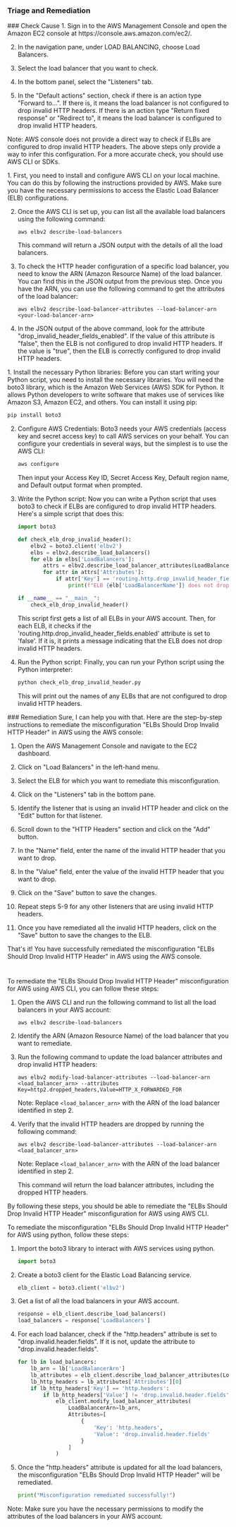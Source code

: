 
### Triage and Remediation
<Tabs>

<Tab title='Cause'>
### Check Cause
<AccordionGroup>
<Accordion title='Using Console' defaultOpen='true'>
1. Sign in to the AWS Management Console and open the Amazon EC2 console at https://console.aws.amazon.com/ec2/.
   
2. In the navigation pane, under LOAD BALANCING, choose Load Balancers.

3. Select the load balancer that you want to check.

4. In the bottom panel, select the "Listeners" tab.

5. In the "Default actions" section, check if there is an action type "Forward to...". If there is, it means the load balancer is not configured to drop invalid HTTP headers. If there is an action type "Return fixed response" or "Redirect to", it means the load balancer is configured to drop invalid HTTP headers. 

Note: AWS console does not provide a direct way to check if ELBs are configured to drop invalid HTTP headers. The above steps only provide a way to infer this configuration. For a more accurate check, you should use AWS CLI or SDKs.
</Accordion>

<Accordion title='Using CLI'>
1. First, you need to install and configure AWS CLI on your local machine. You can do this by following the instructions provided by AWS. Make sure you have the necessary permissions to access the Elastic Load Balancer (ELB) configurations.

2. Once the AWS CLI is set up, you can list all the available load balancers using the following command:

   ```
   aws elbv2 describe-load-balancers
   ```

   This command will return a JSON output with the details of all the load balancers.

3. To check the HTTP header configuration of a specific load balancer, you need to know the ARN (Amazon Resource Name) of the load balancer. You can find this in the JSON output from the previous step. Once you have the ARN, you can use the following command to get the attributes of the load balancer:

   ```
   aws elbv2 describe-load-balancer-attributes --load-balancer-arn <your-load-balancer-arn>
   ```

4. In the JSON output of the above command, look for the attribute "drop_invalid_header_fields_enabled". If the value of this attribute is "false", then the ELB is not configured to drop invalid HTTP headers. If the value is "true", then the ELB is correctly configured to drop invalid HTTP headers.
</Accordion>

<Accordion title='Using Python'>
1. Install the necessary Python libraries: Before you can start writing your Python script, you need to install the necessary libraries. You will need the boto3 library, which is the Amazon Web Services (AWS) SDK for Python. It allows Python developers to write software that makes use of services like Amazon S3, Amazon EC2, and others. You can install it using pip:

   ```bash
   pip install boto3
   ```

2. Configure AWS Credentials: Boto3 needs your AWS credentials (access key and secret access key) to call AWS services on your behalf. You can configure your credentials in several ways, but the simplest is to use the AWS CLI:

   ```bash
   aws configure
   ```

   Then input your Access Key ID, Secret Access Key, Default region name, and Default output format when prompted.

3. Write the Python script: Now you can write a Python script that uses boto3 to check if ELBs are configured to drop invalid HTTP headers. Here's a simple script that does this:

   ```python
   import boto3

   def check_elb_drop_invalid_header():
       elbv2 = boto3.client('elbv2')
       elbs = elbv2.describe_load_balancers()
       for elb in elbs['LoadBalancers']:
           attrs = elbv2.describe_load_balancer_attributes(LoadBalancerArn=elb['LoadBalancerArn'])
           for attr in attrs['Attributes']:
               if attr['Key'] == 'routing.http.drop_invalid_header_fields.enabled' and attr['Value'] == 'false':
                   print(f"ELB {elb['LoadBalancerName']} does not drop invalid HTTP headers")

   if __name__ == "__main__":
       check_elb_drop_invalid_header()
   ```

   This script first gets a list of all ELBs in your AWS account. Then, for each ELB, it checks if the 'routing.http.drop_invalid_header_fields.enabled' attribute is set to 'false'. If it is, it prints a message indicating that the ELB does not drop invalid HTTP headers.

4. Run the Python script: Finally, you can run your Python script using the Python interpreter:

   ```bash
   python check_elb_drop_invalid_header.py
   ```

   This will print out the names of any ELBs that are not configured to drop invalid HTTP headers.
</Accordion>

</AccordionGroup>
</Tab>
<Tab title='Remediation'>
### Remediation

<AccordionGroup>
<Accordion title='Using Console' defaultOpen='true'>
Sure, I can help you with that. Here are the step-by-step instructions to remediate the misconfiguration "ELBs Should Drop Invalid HTTP Header" in AWS using the AWS console:

1. Open the AWS Management Console and navigate to the EC2 dashboard.

2. Click on "Load Balancers" in the left-hand menu.

3. Select the ELB for which you want to remediate this misconfiguration.

4. Click on the "Listeners" tab in the bottom pane.

5. Identify the listener that is using an invalid HTTP header and click on the "Edit" button for that listener.

6. Scroll down to the "HTTP Headers" section and click on the "Add" button.

7. In the "Name" field, enter the name of the invalid HTTP header that you want to drop.

8. In the "Value" field, enter the value of the invalid HTTP header that you want to drop.

9. Click on the "Save" button to save the changes.

10. Repeat steps 5-9 for any other listeners that are using invalid HTTP headers.

11. Once you have remediated all the invalid HTTP headers, click on the "Save" button to save the changes to the ELB.

That's it! You have successfully remediated the misconfiguration "ELBs Should Drop Invalid HTTP Header" in AWS using the AWS console.

#
</Accordion>

<Accordion title='Using CLI'>
To remediate the "ELBs Should Drop Invalid HTTP Header" misconfiguration for AWS using AWS CLI, you can follow these steps:

1. Open the AWS CLI and run the following command to list all the load balancers in your AWS account:

   ```
   aws elbv2 describe-load-balancers
   ```

2. Identify the ARN (Amazon Resource Name) of the load balancer that you want to remediate.

3. Run the following command to update the load balancer attributes and drop invalid HTTP headers:

   ```
   aws elbv2 modify-load-balancer-attributes --load-balancer-arn <load_balancer_arn> --attributes Key=http2.dropped_headers,Value=HTTP_X_FORWARDED_FOR
   ```

   Note: Replace `<load_balancer_arn>` with the ARN of the load balancer identified in step 2.

4. Verify that the invalid HTTP headers are dropped by running the following command:

   ```
   aws elbv2 describe-load-balancer-attributes --load-balancer-arn <load_balancer_arn>
   ```

   Note: Replace `<load_balancer_arn>` with the ARN of the load balancer identified in step 2.

   This command will return the load balancer attributes, including the dropped HTTP headers.

By following these steps, you should be able to remediate the "ELBs Should Drop Invalid HTTP Header" misconfiguration for AWS using AWS CLI.
</Accordion>

<Accordion title='Using Python'>
To remediate the misconfiguration "ELBs Should Drop Invalid HTTP Header" for AWS using python, follow these steps:

1. Import the boto3 library to interact with AWS services using python.

   ```python
   import boto3
   ```

2. Create a boto3 client for the Elastic Load Balancing service.

   ```python
   elb_client = boto3.client('elbv2')
   ```

3. Get a list of all the load balancers in your AWS account.

   ```python
   response = elb_client.describe_load_balancers()
   load_balancers = response['LoadBalancers']
   ```

4. For each load balancer, check if the "http.headers" attribute is set to "drop.invalid.header.fields". If it is not, update the attribute to "drop.invalid.header.fields".

   ```python
   for lb in load_balancers:
       lb_arn = lb['LoadBalancerArn']
       lb_attributes = elb_client.describe_load_balancer_attributes(LoadBalancerArn=lb_arn)
       lb_http_headers = lb_attributes['Attributes'][0]
       if lb_http_headers['Key'] == 'http.headers':
           if lb_http_headers['Value'] != 'drop.invalid.header.fields':
               elb_client.modify_load_balancer_attributes(
                   LoadBalancerArn=lb_arn,
                   Attributes=[
                       {
                           'Key': 'http.headers',
                           'Value': 'drop.invalid.header.fields'
                       }
                   ]
               )
   ```

5. Once the "http.headers" attribute is updated for all the load balancers, the misconfiguration "ELBs Should Drop Invalid HTTP Header" will be remediated.

   ```python
   print("Misconfiguration remediated successfully!")
   ```

Note: Make sure you have the necessary permissions to modify the attributes of the load balancers in your AWS account.
</Accordion>

</AccordionGroup>
</Tab>
</Tabs>
